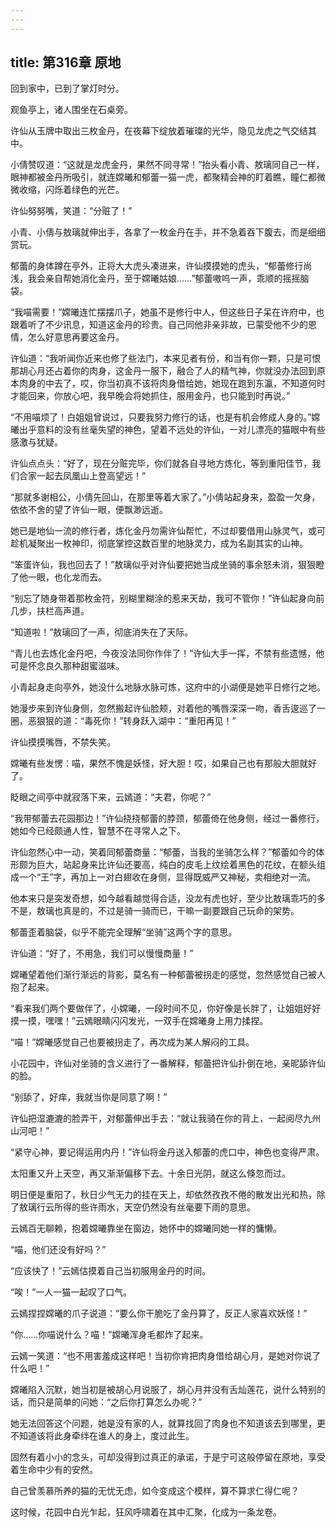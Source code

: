 ```yaml
---
---
---
```

title: 第316章 原地
---





回到家中，已到了掌灯时分。

观鱼亭上，诸人围坐在石桌旁。

许仙从玉牌中取出三枚金丹，在夜幕下绽放着璀璨的光华，隐见龙虎之气交结其中。

小倩赞叹道：“这就是龙虎金丹，果然不同寻常！”抬头看小青、敖璃同自己一样，眼神都被金丹所吸引，就连嫦曦和郁蕾一猫一虎，都聚精会神的盯着瞧，瞳仁都微微收缩，闪烁着绿色的光芒。

许仙努努嘴，笑道：“分赃了！”

小青、小倩与敖璃就伸出手，各拿了一枚金丹在手，并不急着吞下腹去，而是细细赏玩。

郁蕾的身体蹲在亭外，正将大大虎头凑进来，许仙摸摸她的虎头，“郁蕾修行尚浅，我会亲自帮她消化金丹，至于嫦曦姑娘……”郁蕾嗷呜一声，乖顺的摇摇脑袋。

“我喵需要！”嫦曦连忙摆摆爪子，她虽不是修行中人，但这些日子呆在许府中，也跟着听了不少讯息，知道这金丹的珍贵。自己同他非亲非故，已蒙受他不少的恩情，怎么好意思再要这金丹。

许仙道：“我听闻你近来也修了些法门，本来见者有份，和当有你一颗，只是可恨那胡心月还占着你的肉身，这金丹一服下，融合了人的精气神，你就没办法回到原本肉身的中去了，哎，你当初真不该将肉身借给她，她现在跑到东瀛，不知道何时才能回来，你放心吧，我早晚会将她抓住，服用金丹，也只能到时再说。”

“不用喵烦了！白姐姐曾说过，只要我努力修行的话，也是有机会修成人身的。”嫦曦出乎意料的没有丝毫失望的神色，望着不远处的许仙，一对儿漂亮的猫眼中有些感激与犹疑。

许仙点点头：“好了，现在分赃完毕，你们就各自寻地方炼化，等到重阳佳节，我们合家一起去凤凰山上登高望远！”

“那就多谢相公，小倩先回山，在那里等着大家了。”小倩站起身来，盈盈一欠身，依依不舍的望了许仙一眼，便飘渺远逝。

她已是地仙一流的修行者，炼化金丹勿需许仙帮忙，不过却要借用山脉灵气，或可趁机凝聚出一枚神印，彻底掌控这数百里的地脉灵力，成为名副其实的山神。

“笨蛋许仙，我也回去了！”敖璃似乎对许仙要把她当成坐骑的事余怒未消，狠狠瞪了他一眼，也化龙而去。

“别忘了随身带着那枚金符，别糊里糊涂的惹来天劫，我可不管你！”许仙起身向前几步，扶栏高声道。

“知道啦！”敖璃回了一声，彻底消失在了天际。

“青儿也去炼化金丹吧，今夜没法同你作伴了！”许仙大手一挥，不禁有些遗憾，他可是怀念良久那种甜蜜滋味。

小青起身走向亭外，她没什么地脉水脉可炼，这府中的小湖便是她平日修行之地。

她漫步来到许仙身侧，忽然搬起许仙脸颊，对着他的嘴唇深深一吻，香舌逡巡了一圈，恶狠狠的道：“毒死你！”转身跃入湖中：“重阳再见！”

许仙摸摸嘴唇，不禁失笑。

嫦曦有些发愣：喵，果然不愧是妖怪，好大胆！哎，如果自己也有那般大胆就好了。

眨眼之间亭中就寂落下来，云嫣道：“夫君，你呢？”

“我带郁蕾去花园那边！”许仙挠挠郁蕾的脖颈，郁蕾倚在他身侧，经过一番修行，她如今已经颇通人性，智慧不在寻常人之下。

许仙忽然心中一动，笑着同郁蕾商量：“郁蕾，当我的坐骑怎么样？”郁蕾如今的体形颇为巨大，站起身来比许仙还要高，纯白的皮毛上纹绘着黑色的花纹，在额头组成一个“王”字，再加上一对白翅收在身侧，显得既威严又神秘，卖相绝对一流。

他本来只是突发奇想，如今越看越觉得合适，没龙有虎也好，至少比敖璃乖巧的多不是，敖璃也真是的，不过是骑一骑而已，干嘛一副要跟自己玩命的架势。

郁蕾歪着脑袋，似乎不能完全理解“坐骑”这两个字的意思。

许仙道：“好了，不用急，我们可以慢慢商量！”

嫦曦望着他们渐行渐远的背影，莫名有一种郁蕾被拐走的感觉，忽然感觉自己被人抱了起来。

“看来我们两个要做伴了，小嫦曦，一段时间不见，你好像是长胖了，让姐姐好好摸一摸，嘿嘿！”云嫣眼睛闪闪发光，一双手在嫦曦身上用力揉捏。

“喵！”嫦曦感觉自己也要被拐走了，再次成为某人解闷的工具。

小花园中，许仙对坐骑的含义进行了一番解释，郁蕾把许仙扑倒在地，亲昵舔许仙的脸。

“别舔了，好痒，我就当你是同意了啊！”

许仙把湿漉漉的脸弄干，对郁蕾伸出手去：“就让我骑在你的背上，一起阅尽九州山河吧！”

“紧守心神，要记得运用内丹！”许仙将金丹送入郁蕾的虎口中，神色也变得严肃。

太阳重又升上天空，再又渐渐偏移下去。十余日光阴，就这么倏忽而过。

明日便是重阳了，秋日少气无力的挂在天上，却依然孜孜不倦的散发出光和热，除了敖璃行云所得的些许雨水，天空仍然没有丝毫要下雨的意思。

云嫣百无聊赖，抱着嫦曦靠坐在窗边，她怀中的嫦曦同她一样的慵懒。

“喵，他们还没有好吗？”

“应该快了！”云嫣估摸着自己当初服用金丹的时间。

“唉！”一人一猫一起叹了口气。

云嫣捏捏嫦曦的爪子说道：“要么你干脆吃了金丹算了，反正人家喜欢妖怪！”

“你……你喵说什么？喵！”嫦曦浑身毛都炸了起来。

云嫣一笑道：“也不用害羞成这样吧！当初你肯把肉身借给胡心月，是她对你说了什么吧！”

嫦曦陷入沉默，她当初是被胡心月说服了，胡心月并没有舌灿莲花，说什么特别的话，而只是简单的问她：“之后你打算怎么办呢？”

她无法回答这个问题，她是没有家的人，就算找回了肉身也不知道该去到哪里，更不知道该将此身牵绊在谁人的身上，度过此生。

固然有着小小的念头，可却没得到过真正的承诺，于是宁可这般停留在原地，享受着生命中少有的安然。

自己曾羡慕所养的猫的无忧无虑，如今变成这个模样，算不算求仁得仁呢？

这时候，花园中白光乍起，狂风呼啸着在其中汇聚，化成为一条龙卷。